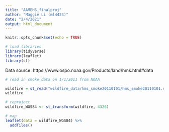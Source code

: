 ```yaml
---
title: "AAMEHS_finalproj"
author: "Maggie Li (ml4424)"
date: "2/4/2021"
output: html_document
---
```


```r
knitr::opts_chunk$set(echo = TRUE)
```

```r
# load libraries
library(tidyverse)
library(leaflet)
library(sf)
```

Data source: https://www.ospo.noaa.gov/Products/land/hms.html#data 

```r
# read in smoke data on 1/1/2011 from NOAA

wildfire = st_read("wildfire_data/hms_smoke20110101/hms_smoke20110101.shp")
wildfire

# reproject
wildfire_WGS84 <- st_transform(wildfire, 4326)

# map
leaflet(data = wildfire_WGS84) %>% 
  addTiles()
```


